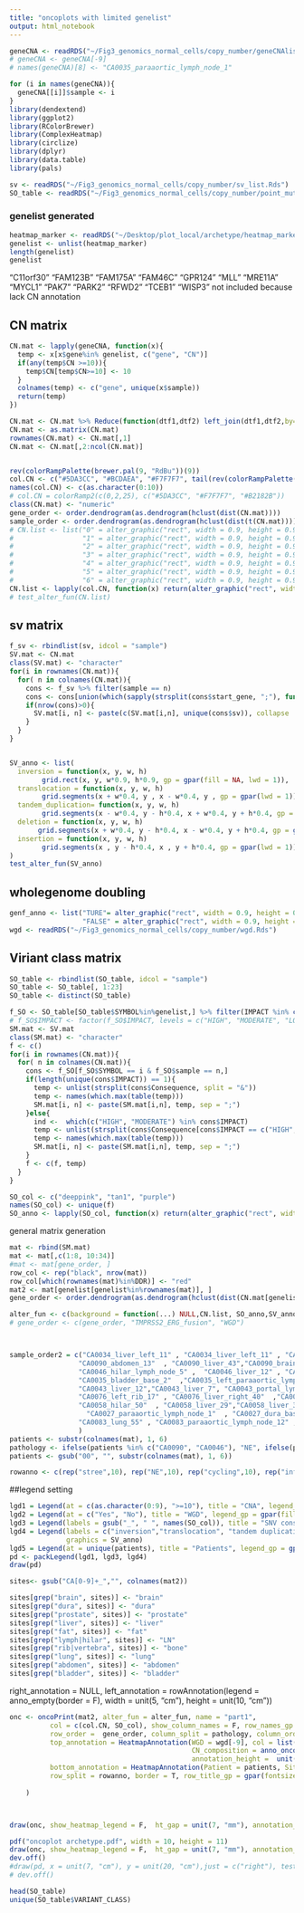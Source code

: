 ```yaml
---
title: "oncoplots with limited genelist"
output: html_notebook
---
```



```r
geneCNA <- readRDS("~/Fig3_genomics_normal_cells/copy_number/geneCNAlist.Rds")
# geneCNA <- geneCNA[-9]
# names(geneCNA)[8] <- "CA0035_paraaortic_lymph_node_1"

for (i in names(geneCNA)){
  geneCNA[[i]]$sample <- i 
}
library(dendextend)
library(ggplot2)
library(RColorBrewer)
library(ComplexHeatmap)
library(circlize)
library(dplyr)
library(data.table)
library(pals)

sv <- readRDS("~/Fig3_genomics_normal_cells/copy_number/sv_list.Rds")
SO_table <- readRDS("~/Fig3_genomics_normal_cells/copy_number/point_mutation_table_intersect.Rds")
```

### genelist generated
```r
heatmap_marker <- readRDS("~/Desktop/plot_local/archetype/heatmap_marker.Rds")
genelist <- unlist(heatmap_marker)
length(genelist)
genelist
```
"C11orf30" "FAM123B"  "FAM175A"  "FAM46C"   "GPR124"   "MLL"      "MRE11A"   "MYCL1"    "PAK7"     "PARK2"    "RFWD2"    "TCEB1"    "WISP3"
not included because lack CN annotation 



## CN matrix
```r
CN.mat <- lapply(geneCNA, function(x){
  temp <- x[x$gene%in% genelist, c("gene", "CN")]
  if(any(temp$CN >=10)){
    temp$CN[temp$CN>=10] <- 10
  }
  colnames(temp) <- c("gene", unique(x$sample))
  return(temp)
})

CN.mat <- CN.mat %>% Reduce(function(dtf1,dtf2) left_join(dtf1,dtf2,by="gene"), .) 
CN.mat <- as.matrix(CN.mat)
rownames(CN.mat) <- CN.mat[,1]
CN.mat <- CN.mat[,2:ncol(CN.mat)]


rev(colorRampPalette(brewer.pal(9, "RdBu"))(9))
col.CN <- c("#5DA3CC", "#BCDAEA", "#F7F7F7", tail(rev(colorRampPalette(brewer.pal(9, "RdBu"))(17)), 8))
names(col.CN) <- c(as.character(0:10))
# col.CN = colorRamp2(c(0,2,25), c("#5DA3CC", "#F7F7F7", "#B2182B"))
class(CN.mat) <- "numeric"
gene_order <- order.dendrogram(as.dendrogram(hclust(dist(CN.mat))))
sample_order <- order.dendrogram(as.dendrogram(hclust(dist(t(CN.mat)))))
# CN.list <- list("0" = alter_graphic("rect", width = 0.9, height = 0.9, fill = col.CN["0"]),
#                 "1" = alter_graphic("rect", width = 0.9, height = 0.9, fill = col.CN["1"]),
#                 "2" = alter_graphic("rect", width = 0.9, height = 0.9, fill = col.CN["2"]),
#                 "3" = alter_graphic("rect", width = 0.9, height = 0.9, fill = col.CN["3"]),
#                 "4" = alter_graphic("rect", width = 0.9, height = 0.9, fill = col.CN["4"]),
#                 "5" = alter_graphic("rect", width = 0.9, height = 0.9, fill = col.CN["5"]),
#                 "6" = alter_graphic("rect", width = 0.9, height = 0.9, fill = col.CN["6"]))
CN.list <- lapply(col.CN, function(x) return(alter_graphic("rect", width = 0.9, height = 0.9, fill = x)))
# test_alter_fun(CN.list)
```

## sv matrix 
```r
f_sv <- rbindlist(sv, idcol = "sample")
SV.mat <- CN.mat
class(SV.mat) <- "character"
for(i in rownames(CN.mat)){
  for( n in colnames(CN.mat)){
    cons <- f_sv %>% filter(sample == n) 
    cons <- cons[union(which(sapply(strsplit(cons$start_gene, ";"), function(x) i%in%x)), which(sapply(strsplit(cons$end_gene, ";"), function(x) i%in%x))),]
    if(nrow(cons)>0){
      SV.mat[i, n] <- paste(c(SV.mat[i,n], unique(cons$sv)), collapse  = ";")
    }
  }
}


SV_anno <- list(
  inversion = function(x, y, w, h) 
        grid.rect(x, y, w*0.9, h*0.9, gp = gpar(fill = NA, lwd = 1)),
  translocation = function(x, y, w, h) 
        grid.segments(x + w*0.4, y , x - w*0.4, y , gp = gpar(lwd = 1)),
  tandem_duplication= function(x, y, w, h) 
        grid.segments(x - w*0.4, y - h*0.4, x + w*0.4, y + h*0.4, gp = gpar(lwd = 1)),
  deletion = function(x, y, w, h) 
       grid.segments(x + w*0.4, y - h*0.4, x - w*0.4, y + h*0.4, gp = gpar(lwd = 1)),
  insertion = function(x, y, w, h) 
        grid.segments(x , y - h*0.4, x , y + h*0.4, gp = gpar(lwd = 1))
)
test_alter_fun(SV_anno)


```
## wholegenome doubling 
```r
genf_anno <- list("TURE"= alter_graphic("rect", width = 0.9, height = 0.9, fill = "black"),
                  "FALSE" = alter_graphic("rect", width = 0.9, height = 0.9, fill = "grey"))
wgd <- readRDS("~/Fig3_genomics_normal_cells/copy_number/wgd.Rds")
```

## Viriant class matrix 
```r

SO_table <- rbindlist(SO_table, idcol = "sample")
SO_table <- SO_table[, 1:23]
SO_table <- distinct(SO_table)

f_SO <- SO_table[SO_table$SYMBOL%in%genelist,] %>% filter(IMPACT %in% c("HIGH", "MODERATE"))
# f_SO$IMPACT <- factor(f_SO$IMPACT, levels = c("HIGH", "MODERATE", "LOW", "MODIFIER"))
SM.mat <- SV.mat
class(SM.mat) <- "character"
f <- c()
for(i in rownames(CN.mat)){
  for( n in colnames(CN.mat)){
    cons <- f_SO[f_SO$SYMBOL == i & f_SO$sample == n,]
    if(length(unique(cons$IMPACT)) == 1){
      temp <- unlist(strsplit(cons$Consequence, split = "&"))
      temp <- names(which.max(table(temp)))
      SM.mat[i, n] <- paste(SM.mat[i,n], temp, sep = ";")
    }else{
      ind <-  which(c("HIGH", "MODERATE") %in% cons$IMPACT)
      temp <- unlist(strsplit(cons$Consequence[cons$IMPACT == c("HIGH", "MODERATE", "MODIFIER")[min(ind)]], split = "&"))
      temp <- names(which.max(table(temp)))
      SM.mat[i, n] <- paste(SM.mat[i,n], temp, sep = ";")
    }
    f <- c(f, temp)
  }
}

SO_col <- c("deeppink", "tan1", "purple")
names(SO_col) <- unique(f)
SO_anno <- lapply(SO_col, function(x) return(alter_graphic("rect", width = 0.4, height = 0.4, fill = x)))
```


general matrix generation
```r
mat <- rbind(SM.mat)
mat <- mat[,c(1:8, 10:34)]
#mat <- mat[gene_order, ]
row_col <- rep("black", nrow(mat))
row_col[which(rownames(mat)%in%DDR)] <- "red"
mat2 <- mat[genelist[genelist%in%rownames(mat)], ]
gene_order <- order.dendrogram(as.dendrogram(hclust(dist(CN.mat[genelist[genelist%in%rownames(mat)],]))))

alter_fun <- c(background = function(...) NULL,CN.list, SO_anno,SV_anno)
# gene_order <- c(gene_order, "TMPRSS2_ERG_fusion", "WGD")



sample_order2 = c("CA0034_liver_left_11" , "CA0034_liver_left_11" , "CA0034_liver_right_8" ,  
                 "CA0090_abdomen_13"  , "CA0090_liver_43","CA0090_brain_2"  ,   "CA0090_paraaortic_lymph_node_39", "CA0090_porta_hepatis_lymph_node_52",
                 "CA0046_hilar_lymph_node_5" ,  "CA0046_liver_12" , "CA0046_lung_7","CA0046_paraaortic_lymph_node_15","CA0046_pelvic_lymph_node_19" , "CA0046_prostate_17", 
                 "CA0035_bladder_base_2"  ,"CA0035_left_paraaortic_lymph_node_track_1A" ,"CA0035_left_paraaortic_lymph_node_track_1B",
                 "CA0043_liver_12","CA0043_liver_7", "CA0043_portal_lymph_node_4" ,
                 "CA0076_left_rib_17" , "CA0076_liver_right_40"  ,"CA0076_vertebra_25",
                 "CA0058_hilar_50"  , "CA0058_liver_29","CA0058_liver_38",
                   "CA0027_paraaortic_lymph_node_1"  , "CA0027_dura_base_skull_13" ,  "CA0027_prostate_9",
                 "CA0083_lung_55" , "CA0083_paraaortic_lymph_node_12" ,"CA0083_liver_49","CA0083_hilar_lymph_node_47"  , "CA0083_perinephric_fat_19"
                 )
patients <- substr(colnames(mat), 1, 6)
pathology <- ifelse(patients %in% c("CA0090", "CA0046"), "NE", ifelse(patients %in% c("CA0027", "CA0058"), "Mixed", "AD"))
patients <- gsub("00", "", substr(colnames(mat), 1, 6))

rowanno <- c(rep("stree",10), rep("NE",10), rep("cycling",10), rep("inflammation",10), rep("hypoxia",10),rep("AR",10))

```

##legend setting
```r
lgd1 = Legend(at = c(as.character(0:9), ">=10"), title = "CNA", legend_gp = gpar(fill = col.CN))
lgd2 = Legend(at = c("Yes", "No"), title = "WGD", legend_gp = gpar(fill = c("Yes" = "black", "No" = "grey")))
lgd3 = Legend(labels = gsub("_", " ", names(SO_col)), title = "SNV consequence",graphics = SO_anno)
lgd4 = Legend(labels = c("inversion","translocation", "tandem duplication" ,"deletion" , "insertion"), title = "Structure variants", 
              graphics = SV_anno)
lgd5 = Legend(at = unique(patients), title = "Patients", legend_gp = gpar(fill = brewer.set3(length(unique(patients)))))
pd <- packLegend(lgd1, lgd3, lgd4)
draw(pd)
```
```r
sites<- gsub("CA[0-9]+_","", colnames(mat2))

sites[grep("brain", sites)] <- "brain"
sites[grep("dura", sites)] <- "dura"
sites[grep("prostate", sites)] <- "prostate"
sites[grep("liver", sites)] <- "liver"
sites[grep("fat", sites)] <- "fat"
sites[grep("lymph|hilar", sites)] <- "LN"
sites[grep("rib|vertebra", sites)] <- "bone"
sites[grep("lung", sites)] <- "lung"
sites[grep("abdomen", sites)] <- "abdomen"
sites[grep("bladder", sites)] <- "bladder"
```

right_annotation = NULL,
    left_annotation = rowAnnotation(legend = anno_empty(border = F), width = unit(5, "cm"), height = unit(10, "cm"))
```r
onc <- oncoPrint(mat2, alter_fun = alter_fun, name = "part1", 
          col = c(col.CN, SO_col), show_column_names = F, row_names_gp = gpar(fontsize = 7),show_pct = F, row_names_side = "left",
          row_order =  gene_order, column_split = pathology, column_order = colnames(mat2),
          top_annotation = HeatmapAnnotation(WGD = wgd[-9], col = list(WGD = c("TRUE" = "black", "FALSE" = "grey")),
                                             CN_composition = anno_oncoprint_barplot(as.character(0:10)),
                                             annotation_height =  unit(c(5,10), "mm") , annotation_name_gp = gpar(fontsize =7), show_annotation_name = T, gap = unit(1, "mm")), 
          bottom_annotation = HeatmapAnnotation(Patient = patients, Site = sites, col = list(Patient = structure(brewer.set1(length(unique(patients))), names = unique(patients)), Site = structure(brewer.set3(length(unique(sites))), names = unique(sites)))), 
          row_split = rowanno, border = T, row_title_gp = gpar(fontsize = 9, fontface = "bold")
          
    )



draw(onc, show_heatmap_legend = F,  ht_gap = unit(7, "mm"), annotation_legend_list = pd, padding = unit(c(3, 1, 1, 1), "cm"))

pdf("oncoplot archetype.pdf", width = 10, height = 11)
draw(onc, show_heatmap_legend = F,  ht_gap = unit(7, "mm"), annotation_legend_list = pd, padding = unit(c(3, 1, 1, 1), "cm"))
dev.off()
#draw(pd, x = unit(7, "cm"), y = unit(20, "cm"),just = c("right"), test = F)
# dev.off()
```

```r
head(SO_table)
unique(SO_table$VARIANT_CLASS)
```

